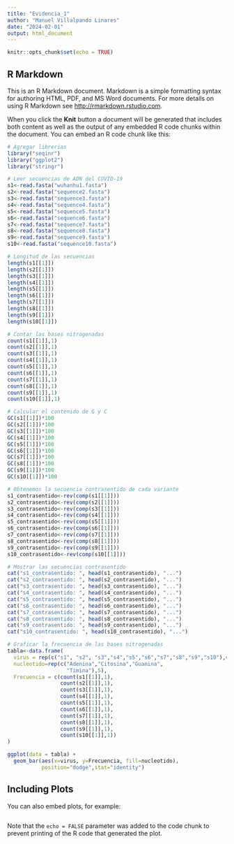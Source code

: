 ```yaml
---
title: "Evidencia_1"
author: "Manuel Villalpando Linares"
date: "2024-02-01"
output: html_document
---
```


```r
knitr::opts_chunk$set(echo = TRUE)
```

## R Markdown

This is an R Markdown document. Markdown is a simple formatting syntax for authoring HTML, PDF, and MS Word documents. For more details on using R Markdown see <http://rmarkdown.rstudio.com>.

When you click the **Knit** button a document will be generated that includes both content as well as the output of any embedded R code chunks within the document. You can embed an R code chunk like this:

```r
# Agregar librerias
library("seqinr")
library("ggplot2")
library("stringr")

# Leer secuencias de ADN del COVID-19
s1<-read.fasta("wuhanhu1.fasta")
s2<-read.fasta("sequence2.fasta")
s3<-read.fasta("sequence3.fasta")
s4<-read.fasta("sequence4.fasta")
s5<-read.fasta("sequence5.fasta")
s6<-read.fasta("sequence6.fasta")
s7<-read.fasta("sequence7.fasta")
s8<-read.fasta("sequence8.fasta")
s9<-read.fasta("sequence9.fasta")
s10<-read.fasta("sequence10.fasta")

# Longitud de las secuencias
length(s1[[1]])
length(s2[[1]])
length(s3[[1]])
length(s4[[1]])
length(s5[[1]])
length(s6[[1]])
length(s7[[1]])
length(s8[[1]])
length(s9[[1]])
length(s10[[1]])

# Contar las bases nitrogenadas
count(s1[[1]],1)
count(s2[[1]],1)
count(s3[[1]],1)
count(s4[[1]],1)
count(s5[[1]],1)
count(s6[[1]],1)
count(s7[[1]],1)
count(s8[[1]],1)
count(s9[[1]],1)
count(s10[[1]],1)

# Calcular el contenido de G y C
GC(s1[[1]])*100
GC(s2[[1]])*100
GC(s3[[1]])*100
GC(s4[[1]])*100
GC(s5[[1]])*100
GC(s6[[1]])*100
GC(s7[[1]])*100
GC(s8[[1]])*100
GC(s9[[1]])*100
GC(s10[[1]])*100

# Obtenemos la secuencia contrasentido de cada variante
s1_contrasentido<-rev(comp(s1[[1]]))
s2_contrasentido<-rev(comp(s2[[1]]))
s3_contrasentido<-rev(comp(s3[[1]]))
s4_contrasentido<-rev(comp(s4[[1]]))
s5_contrasentido<-rev(comp(s5[[1]]))
s6_contrasentido<-rev(comp(s6[[1]]))
s7_contrasentido<-rev(comp(s7[[1]]))
s8_contrasentido<-rev(comp(s8[[1]]))
s9_contrasentido<-rev(comp(s9[[1]]))
s10_contrasentido<-rev(comp(s10[[1]]))

# Mostrar las secuencias contrasentido
cat("s1_contrasentido: ", head(s1_contrasentido), "...")
cat("s2_contrasentido: ", head(s2_contrasentido), "...")
cat("s3_contrasentido: ", head(s3_contrasentido), "...")
cat("s4_contrasentido: ", head(s4_contrasentido), "...")
cat("s5_contrasentido: ", head(s5_contrasentido), "...")
cat("s6_contrasentido: ", head(s6_contrasentido), "...")
cat("s7_contrasentido: ", head(s7_contrasentido), "...")
cat("s8_contrasentido: ", head(s8_contrasentido), "...")
cat("s9_contrasentido: ", head(s9_contrasentido), "...")
cat("s10_contrasentido: ", head(s10_contrasentido), "...")

# Graficar la frecuencia de las bases nitrogenadas
tabla<-data.frame(
  virus = rep(c("s1", "s2", "s3","s4","s5","s6","s7","s8","s9","s10"),each=4),
  nucleotido=rep(c("Adenina","Citosina","Guanina",
                   "Timina"),5),
  Frecuencia = c(count(s1[[1]],1), 
                 count(s2[[1]],1),
                 count(s3[[1]],1), 
                 count(s4[[1]],1),
                 count(s5[[1]],1),
                 count(s6[[1]],1),
                 count(s7[[1]],1),
                 count(s8[[1]],1),
                 count(s9[[1]],1),
                 count(s10[[1]],1))
)

ggplot(data = tabla) +
  geom_bar(aes(x=virus, y=Frecuencia, fill=nucleotido),
           position="dodge",stat="identity")
```

## Including Plots

You can also embed plots, for example:

```r

```

Note that the `echo = FALSE` parameter was added to the code chunk to prevent printing of the R code that generated the plot.
